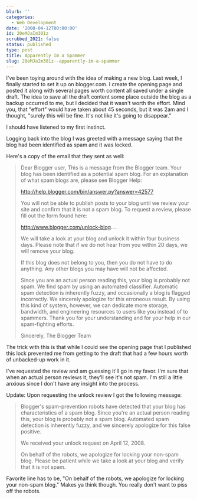 ```yaml
---
blurb: ''
categories:
  - Web Development
date: '2008-04-12T00:00:00'
id: 20eMJaIm301z
scrubbed_2021: false
status: published
type: post
title: Apparently Im a Spammer
slug: 20eMJaIm301z--apparently-im-a-spammer
---
```


I've been toying around with the idea of making a new blog. Last week, I finally started to set it up on blogger.com. I create the opening page and posted it along with several pages worth content all saved under a single draft. The idea to save all the draft content some place outside the blog as a backup occurred to me, but I decided that it wasn't worth the effort. Mind you, that "effort" would have taken about 45 seconds, but it was 2am and I thought, "surely this will be fine. It's not like it's going to disappear."

I should have listened to my first instinct. 

Logging back into the blog I was greeted with a message saying that the blog had been identified as spam and it was locked. 

Here's a copy of the email that they sent as well:

> Dear Blogger user, This is a message from the Blogger team. Your blog has been identified as a potential spam blog. For an explanation of what spam blogs are, please see Blogger Help:
>
> http://help.blogger.com/bin/answer.py?answer=42577 
> 
> You will not be able to publish posts to your blog until we review your site and confirm that it is not a spam blog. To request a review, please fill out the form found here:
> 
> http://www.blogger.com/unlock-blog.... 
> 
> We will take a look at your blog and unlock it within four business days. Please note that if we do not hear from you within 20 days, we will remove your blog.
> 
> If this blog does not belong to you, then you do not have to do anything. Any other blogs you may have will not be affected. 
> 
> Since you are an actual person reading this, your blog is probably not spam. We find spam by using an automated classifier. Automatic spam detection is inherently fuzzy, and occasionally a blog is flagged incorrectly. We sincerely apologize for this erroneous result. By using this kind of system, however, we can dedicate more storage, bandwidth, and engineering resources to users like you instead of to spammers. Thank you for your understanding and for your help in our spam-fighting efforts. 
>
> Sincerely, The Blogger Team

The trick with this is that while I could see the opening page that I published this lock prevented me from getting to the draft that had a few hours worth of unbacked-up work in it. 

I've requested the review and am guessing it'll go in my favor. I'm sure that when an actual person reviews it, they'll see it's not spam. I'm still a little anxious since I don't have any insight into the process.

Update: Upon requesting the unlock review I got the following message:

> Blogger's spam-prevention robots have detected that your blog has characteristics of a spam blog. Since you're an actual person reading this, your blog is probably not a spam blog. Automated spam detection is inherently fuzzy, and we sincerely apologize for this false positive. 
>
> We received your unlock request on April 12, 2008. 
> 
> On behalf of the robots, we apologize for locking your non-spam blog. Please be patient while we take a look at your blog and verify that it is not spam.

Favorite line has to be, "On behalf of the robots, we apologize for
locking your non-spam blog." Makes ya think though. You really
don't want to piss off the robots.

